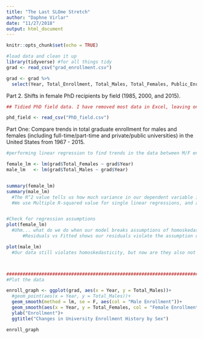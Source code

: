 ```yaml
---
title: "The Last SLOme Stretch"
author: "Daphne Virlar"
date: "11/27/2018"
output: html_document
---
```


```r
knitr::opts_chunk$set(echo = TRUE)
```


```r
#load data and clean it up
library(tidyverse) #for all things tidy
grad <- read_csv("grad_enrollment.csv")

grad <- grad %>% 
  select(Year, Total_Enrollment, Total_Males, Total_Females, Public_Enrollment, Private_Enrollment)
```


Part 2. Shifts in female PhD recipients by field (1985, 2000, and 2015).
```r

## Tidied PhD field data. I have removed most data in Excel, leaving only what we need to complete Part 2. 

phd_field <- read_csv("PhD_field.csv")

```




Part One: Compare trends in total graduate enrollment for males and females (including full-time/part-time and private/public universities) in the United States from 1967 - 2015.
```r
#performing linear regression to find trends in the data between M/F enrollment throughout time

female_lm <- lm(grad$Total_Females ~ grad$Year)
male_lm   <- lm(grad$Total_Males ~ grad$Year)


summary(female_lm) 
summary(male_lm) 
  #The R^2 value tells us how much variance in our dependent variable is expained by our independent      variable
  #We use Multiple R-squared value for single linear regressions, and adjusted for multiple.


#Check for regression assumptions
plot(female_lm)
  #Uhm... what do we do when our model breaks assumptions of homoskedasticity?
      #Residuals vs Fitted shows our residuals violate the assumption of homoskedasticity. What does that mean for our R2 value? 

plot(male_lm)
  #Our data still violates homoskedasticity, but now are they also not normally distributed?? (QQ Plot)



#######################################################################################################
#Plot the data

enroll_graph <- ggplot(grad, aes(x = Year, y = Total_Males))+
  #geom_point(aes(x = Year, y = Total_Males))+
  geom_smooth(method = lm, se = F, aes(col = "Male Enrollment"))+
  geom_smooth(aes(x = Year, y = Total_Females, col = "Female Enrollment"), method = lm, se = F)+
  ylab("Enrollment")+
  ggtitle("Changes in University Enrollment History by Sex")

enroll_graph


```


